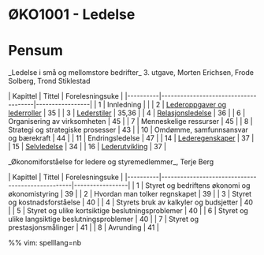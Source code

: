 = ØKO1001 - Ledelse =

= Pensum =

_Ledelse i små og mellomstore bedrifter_ 3. utgave, Morten Erichsen, Frode Solberg, Trond Stiklestad

| Kapittel | Tittel                               | Forelesningsuke |
|----------|--------------------------------------|-----------------|
| 1        | Innledning                           |                 |
| 2        | [[Lederoppgaver og lederroller]]     | 35              |
| 3        | [[Lederstiler]]                      | 35,36           |
| 4        | [[Relasjonsledelse]]                 | 36              |
| 6        | Organisering av virksomheten         | 45              |
| 7        | Menneskelige ressurser               | 45              |
| 8        | Strategi og strategiske prosesser    | 43              |
| 10       | Omdømme, samfunnsansvar og bærekraft | 44              |
| 11       | Endringsledelse                      | 47              |
| 14       | [[Lederegenskaper]]                  | 37              |
| 15       | [[Selvledelse]]                      | 34              |
| 16       | [[Lederutvikling]]                   | 37              |

_Økonomiforståelse for ledere og styremedlemmer_, Terje Berg

| Kapittel | Tittel                                           | Forelesningsuke |
|----------|--------------------------------------------------|-----------------|
| 1        | Styret og bedriftens økonomi og økonomistyring   | 39              |
| 2        | Hvordan man tolker regnskapet                    | 39              |
| 3        | Styret og kostnadsforståelse                     | 40              |
| 4        | Styrets bruk av kalkyler og budsjetter           | 40              |
| 5        | Styret og ulike kortsiktige beslutningsproblemer | 40              |
| 6        | Styret og ulike langsiktige beslutningsproblemer | 40              |
| 7        | Styret og prestasjonsmålinger                    | 41              |
| 8        | Avrunding                                        | 41              |

%% vim: spelllang=nb
